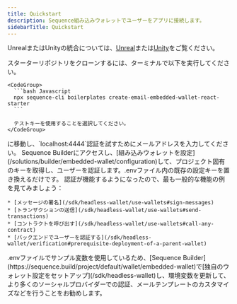 ```yaml
---
title: Quickstart
description: Sequence組み込みウォレットでユーザーをアプリに接続します。
sidebarTitle: Quickstart
---
```


UnrealまたはUnityの統合については、[Unreal](/sdk/unreal/quickstart)または[Unity](/sdk/unity/installation)をご覧ください。

<Steps>
  <Step title="Clone Starter Repo">
    スターターリポジトリをクローンするには、ターミナルで以下を実行してください。

    <CodeGroup>
      ```bash Javascript
      npx sequence-cli boilerplates create-email-embedded-wallet-react-starter
      ```

      テストキーを使用することを選択してください。
    </CodeGroup>
  </Step>

  <Step title="Connect and Authenticate">
    に移動し、`localhost:4444`認証を試すためにメールアドレスを入力してください。
  </Step>

  <Step title="Add your embedded wallet keys">
    Sequence Builderにアクセスし、[組み込みウォレットを設定](/solutions/builder/embedded-wallet/configuration)して、プロジェクト固有のキーを取得し、ユーザーを認証します。.envファイル内の既存の設定キーを置き換えるだけです。
  </Step>

  <Step title="Use Sequence Embedded Wallets!">
    認証が機能するようになったので、最も一般的な機能の例を見てみましょう：

    * [メッセージの署名](/sdk/headless-wallet/use-wallets#sign-messages)
    * [トランザクションの送信](/sdk/headless-wallet/use-wallets#send-transactions)
    * [コントラクトを呼び出す](/sdk/headless-wallet/use-wallets#call-any-contract)
    * [バックエンドでユーザーを認証する](/sdk/headless-wallet/verification#prerequisite-deployment-of-a-parent-wallet)
  </Step>
</Steps>

<Tip>
  .envファイルでサンプル変数を使用しているため、[Sequence Builder](https://sequence.build/project/default/wallet/embedded-wallet)で[独自のウォレット設定をセットアップ](/sdk/headless-wallet)し、環境変数を更新して、より多くのソーシャルプロバイダーでの認証、メールテンプレートのカスタマイズなどを行うことをお勧めします。
</Tip>
